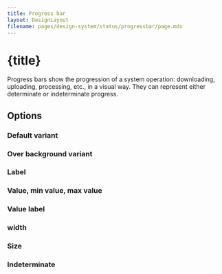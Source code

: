 ```yaml
---
title: Progress bar
layout: DesignLayout
filename: pages/design-system/status/progressbar/page.mdx
---
```



# {title}

Progress bars show the progression of a system operation: downloading, uploading, processing, etc., in a visual way. They can represent either determinate or indeterminate progress.


<MainView />

## Options 

### Default variant

<DefaultVariantView />

### Over background variant

<OverBackgroundVariantView />

### Label
<LabelView />

### Value, min value, max value
<MinMaxValueView />

### Value label
<ValueView />

### width
<WidthView />


### Size

<SizeView />

### Indeterminate

<IndeterminateView />
